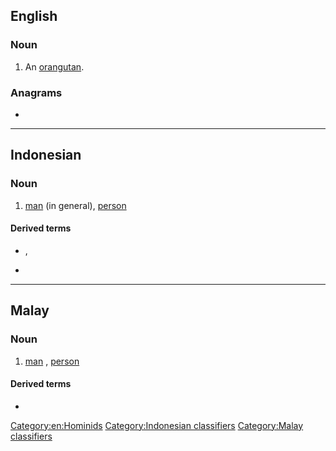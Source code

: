 ==English==

===Noun===
{{en-noun}}

# An [[orangutan]].

===Anagrams===
* {{anagrams|en|Angor|Garon|Goran|Grano|Rogan|Ronga|angor|argon|groan|nagor|organ|rango}}

[[Category:en:Hominids]]

----

==Indonesian==

===Noun===
{{id-noun}}

# [[man]] (in general), [[person]]

====Derived terms====
* {{l|id|orang utan}}, {{l|id|orang hutan}}
* {{l|id|seorang}}

[[Category:Indonesian classifiers]]

----

==Malay==

===Noun===
{{ms-noun|j=اورڠ}}

# [[man]] {{qualifier|in general}}, [[person]]

====Derived terms====
* {{l|ms|orang utan}}

[[Category:Malay classifiers]]